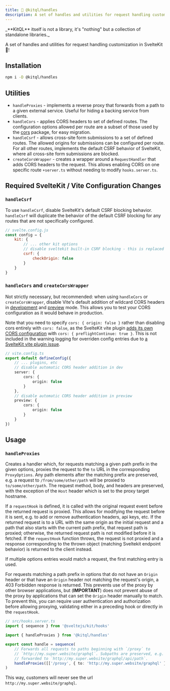 ```yaml
---
title: 🔀 @kitql/handles
description: A set of handles and utilities for request handling customization in SvelteKit
---
```



<Aside type="tip">
	_**KitQL** itself is not a library, it's "nothing" but a collection of standalone libraries._
</Aside>

A set of handles and utilities for request handling customization in SvelteKit 🫵!

## Installation

```sh
npm i -D @kitql/handles
```

## Utilities

- `handleProxies` - implements a reverse proxy that forwards from a path to a given external
  service. Useful for hiding a backing service from clients.
- `handleCors` - applies CORS headers to set of defined routes. The configuration options allowed
  per route are a subset of those used by the
  [cors](https://www.npmjs.com/package/cors#configuration-options) package, for easy migration.
- `handleCsrf` - allows cross-site form submissions to a set of defined routes. The allowed origins
  for submissions can be configured per route. For all other routes, implements the default CSRF
  behavior of SvelteKit, where all cross-site form submissions are blocked.
- `createCorsWrapper` - creates a wrapper around a `RequestHandler` that adds CORS headers to the
  request. This allows enabling CORS on one specific route `+server.ts` without needing to modify
  `hooks.server.ts`.

## Required SvelteKit / Vite Configuration Changes

### `handleCsrf`

To use `handleCsrf`, disable SvelteKit's default CSRF blocking behavior. `handleCsrf` will duplicate
the behavior of the default CSRF blocking for any routes that are not specifically configured.

```js
// svelte.config.js
const config = {
	kit: {
		// ... other kit options
		// disable sveltekit built-in CSRF blocking - this is replaced by `handleCsrf`
		csrf: {
			checkOrigin: false
		}
	}
}
```

### `handleCors` and `createCorsWrapper`

Not strictly necessary, but recommended: when using `handleCors` or `createCorsWrapper`, disable
Vite's default addition of wildcard CORS headers in
[development](https://vitejs.dev/config/server-options#server-cors) and
[preview](https://vitejs.dev/config/preview-options#preview-cors) mode. This allows you to test your
CORS configuration as it would behave in production.

Note that you need to specify `cors: { origin: false }` rather than disabling cors entirely with
`cors: false`, as the SvelteKit vite plugin
[adds its own CORS configuration](https://github.com/sveltejs/kit/blob/2b19df3855b13737399a7173f25e4fecbd7f689a/packages/kit/src/exports/vite/index.js#L262)
with `cors: { preflightContinue: true }`. This is not included in the warning logging for overriden
config entries due to [a SvelteKit vite plugin issue](https://github.com/sveltejs/kit/issues/12574).

```ts
// vite.config.ts
export default defineConfig({
	// ... plugins, etc
	// disable automatic CORS header addition in dev
	server: {
		cors: {
			origin: false
		}
	},
	// disable automatic CORS header addition in preview
	preview: {
		cors: {
			origin: false
		}
	}
})
```

## Usage

### `handleProxies`

Creates a handler which, for requests matching a given path prefix in the given options, proxies the
request to the `to` URL in the corresponding `ProxyOptions`. Any path elements after the matching
prefix are preserved, e.g. a request to `/from/some/other/path` will be proxied to
`to/some/other/path`. The request method, body, and headers are preserved, with the exception of the
`Host` header which is set to the proxy target hostname.

If a `requestHook` is defined, it is called with the original request event before the returned
request is proxied. This allows for modifying the request before it is sent, e.g. to add or remove
authentication headers, api keys, etc. If the returned request is to a URL with the same origin as
the initial request and a path that also starts with the current path prefix, that request path is
proxied; otherwise, the returned request path is not modified before it is fetched. If the
`requestHook` function throws, the request is not proxied and a response corresponding to the thrown
object (matching Sveltekit endpoint behavior) is returned to the client instead.

If multiple options entries would match a request, the first matching entry is used.

For requests matching a path prefix in options that do not have an `Origin` header or that have an
`Origin` header not matching the request's origin, a 403 Forbidden response is returned. This
prevents use of the proxy by other browser applications, but (**IMPORTANT**) does not prevent abuse
of the proxy by applications that can set the `Origin` header manually to match. To prevent this,
you can require user authentication and authorization before allowing proxying, validating either in
a preceding hook or directly in the `requestHook`.

```ts
// src/hooks.server.ts
import { sequence } from '@sveltejs/kit/hooks'

import { handleProxies } from '@kitql/handles'

export const handle = sequence(
	// Forwards all requests to paths beginning with `/proxy` to
	// `http://my.super.website/graphql`. Subpaths are preserved, e.g. `/proxy/api/path` is
	// forwarded to `http://my.super.website/graphql/api/path`.
	handleProxies([['/proxy', { to: 'http://my.super.website/graphql' }]])
)
```

This way, customers will never see the url `http://my.super.website/graphql`.
